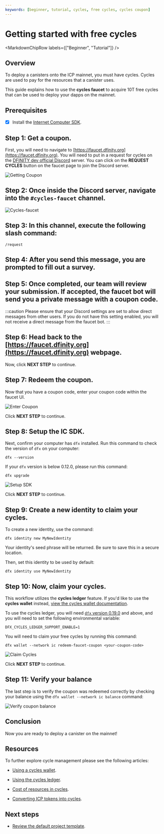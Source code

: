 ```yaml
---
keywords: [beginner, tutorial, cycles, free cycles, cycles coupon]
---
```




# Getting started with free cycles

<MarkdownChipRow labels={["Beginner", "Tutorial"]} />

## Overview

To deploy a <GlossaryTooltip>canisters</GlossaryTooltip> onto the ICP mainnet, you must have cycles. Cycles are used to pay for the resources that a canister uses.

This guide explains how to use the **cycles faucet** to acquire 10T free cycles that can be used to deploy your dapps on the mainnet.

## Prerequisites

- [x] Install the [Internet Computer SDK](/docs/current/developer-docs/getting-started/install/).

## Step 1: Get a coupon.

First, you will need to navigate to [https://faucet.dfinity.org](https://faucet.dfinity.org). You will need to put in a request for cycles on the [DFINITY dev official Discord](https://discord.gg/jnjVVQaE2C) server. You can click on the **REQUEST CYCLES** button on the faucet page to join the Discord server.

![Getting Coupon](_attachments/faucet_step_1.png)

## Step 2: Once inside the Discord server, navigate into the `#cycles-faucet` channel.

![Cycles-faucet](./_attachments/cycles-faucet.png)

## Step 3: In this channel, execute the following slash command:

```
/request
```

## Step 4: After you send this message, you are prompted to fill out a survey.

## Step 5: Once completed, our team will review your submission. If accepted, the faucet bot will send you a private message with a coupon code.

:::caution
Please ensure that your Discord settings are set to allow direct messages from other users. If you do not have this setting enabled, you will not receive a direct message from the faucet bot.
:::

## Step 6: Head back to the [https://faucet.dfinity.org](https://faucet.dfinity.org) webpage.

Now, click **NEXT STEP** to continue.

## Step 7: Redeem the coupon.

Now that you have a coupon code, enter your coupon code within the faucet UI.

![Enter Coupon](_attachments/faucet_step_3.png)

Click **NEXT STEP** to continue.

## Step 8: Setup the IC SDK.

Next, confirm your computer has `dfx` installed. Run this command to check the version of `dfx` on your computer:

```
dfx --version
```

If your `dfx` version is below 0.12.0, please run this command:

```
dfx upgrade
```

![Setup SDK](_attachments/faucet_step_4.png)

Click **NEXT STEP** to continue.

## Step 9: Create a new identity to claim your cycles.

To create a new identity, use the command:

```
dfx identity new MyNewIdentity
```

Your identity's seed phrase will be returned. Be sure to save this in a secure location.

Then, set this identity to be used by default:

```
dfx identity use MyNewIdentity
```

## Step 10: Now, claim your cycles.

This workflow utilizes the **cycles ledger** feature. If you'd like to use the **cycles wallet** instead, [view the cycles wallet documentation](/docs/current/developer-docs/defi/cycles/cycles-wallet).

To use the cycles ledger, you will need [`dfx` version 0.19.0](/docs/current/developer-docs/getting-started/install/) and above, and you will need to set the following environmental variable:

```
DFX_CYCLES_LEDGER_SUPPORT_ENABLE=1
```

You will need to claim your free cycles by running this command:

```
dfx wallet --network ic redeem-faucet-coupon <your-coupon-code>
```

![Claim Cycles](_attachments/faucet_step_5.png)

Click **NEXT STEP** to continue.

## Step 11: Verify your balance

The last step is to verify the coupon was redeemed correctly by checking your balance using the `dfx wallet --network ic balance` command:

![Verify coupon balance](_attachments/faucet_step_6.png)

## Conclusion

Now you are ready to deploy a canister on the mainnet!

## Resources

To further explore cycle management please see the following articles:

- [Using a cycles wallet](/docs/current/developer-docs/defi/cycles/cycles-wallet).

- [Using the cycles ledger](/docs/current/developer-docs/defi/cycles/cycles-ledger).

- [Cost of resources in cycles](/docs/current/developer-docs/gas-cost).

- [Converting ICP tokens into cycles](/docs/current/developer-docs/defi/cycles/converting_icp_tokens_into_cycles).


## Next steps

- [Review the default project template](/docs/current/developer-docs/getting-started/default-template).
